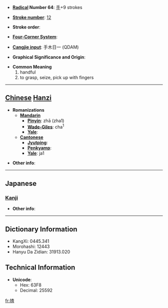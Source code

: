 * '''[[Wiktionary:Chinese radical index| Radical]] Number 64''': [[Wiktionary:Chinese radical index 手|手]]+9 strokes

* '''[[Wiktionary:Chinese total strokes index|Stroke number]]''': [[Wiktionary:Chinese total strokes index 12|12]]

* '''Stroke order''': 

* '''[[Wiktionary:Chinese four corner index|Four-Corner System]]''': 

* '''[[Wiktionary:Chinese Cangjie index|Cangjie input]]''': 手木日一 (QDAM)

* '''Graphical Significance and Origin''': 

* '''Common Meaning'''
*#handful
*# to grasp, seize, pick up with fingers


----

== [[Chinese]] [[Hanzi]] ==

* '''Romanizations'''
** '''[[Mandarin]]'''
*** '''[[Pinyin]]''': zhā (zha1)
*** '''[[Wade-Giles]]''': cha<sup>1</sup>
*** '''[[Yale]]''': 
** '''[[Cantonese]]'''
*** '''[[Jyutping]]''':
*** '''[[Penkyamp]]''': 
*** '''[[Yale]]''': ja1

* '''Other info''': 

----

==Japanese==
===[[Kanji]]===
{{kanji|on readings=[[さ]] (sa)
|kun readings=[[つまむ]] (tsumamu)
}}

* '''Other info''':  

----

== Dictionary Information ==

* KangXi: 0445.341
* Morohashi: 12443
* Hanyu Da Zidian: 31913.020

== Technical Information ==

* '''Unicode''':
** Hex: 63F8
** Decimal: 25592

[[fr:揸]]